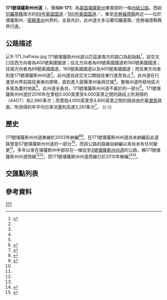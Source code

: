 {{noteTA
|G1=USState
}}
{{Infobox US Road
|Name = 171號堪薩斯州州道<br />Kansas State Highway 171
|Shield = K-171.svg
|Map = 
|Formed = 
|state=KS
|type=KS
|established=
|Mile=4.890<ref name="PMIS">{{cite web|url=http://www.ksdot.org/matreslab/pmis/query.asp|title=2013 Condition Survey Report|author=Kansas Department of Transportation|accessdate=2014-02-25|archive-date=2016-03-13|archive-url=https://web.archive.org/web/20160313050055/http://ksdot.org/matreslab/pmis/query.asp|dead-url=no}}</ref>
|cities=
|counties=[[切羅基縣_(堪薩斯州)|切羅基縣]]、[[克勞福德縣_(堪薩斯州)|克勞福德縣]]
|direction_a=西
|direction_b=東
|terminus_a={{jct|country=USA|US|69|US|160|US|400}}（{{le|匹茲堡 (堪薩斯州)|Pittsburg, Kansas|匹茲堡}}南方） 
|terminus_b={{jct|state=MO|MO|171}}（密蘇里州州界）
|previous_type=KS
|previous_route=170
|next_type=KS
|next_route=173
}}

'''171號堪薩斯州州道'''（{{lang|en|'''Kansas State Highway 171'''}}，簡稱'''K-171'''）為[[美国|美国]][[堪薩斯州|堪薩斯州]]東南部的一條[[州级公路|州级公路]]。西起[[切羅基縣_(堪薩斯州)|切羅基縣]]{{le|匹茲堡 (堪薩斯州)|Pittsburg, Kansas|匹茲堡}}南方的[[69号美国国道|69号美国国道]]／[[160号美国国道|160号美国国道]]／{{le|400號美國國道 (堪薩斯州)|U.S. Route 400 (Kansas)|400號美國國道}}，東至[[克勞福德縣_(堪薩斯州)|克勞福德縣]]{{le|奧波利斯 (堪薩斯州)|Opolis, Kansas|奧波利斯}}附近——位於堪薩斯州／[[密蘇里州|密蘇里州]]州界的{{le|171號密蘇里州州道|Missouri Route 171}}，全長共計{{convert|4.890|mi|km}}。此州道大多沿著切羅基縣／克勞福德縣縣界行進。

==公路描述==
[[File:K-171_halfway.jpg|thumb]]
171號堪薩斯州州道以匹茲堡南方的{{le|四向停車|four-way stop}}路口為起始點<ref name="Google">{{Google maps | url = https://www.google.com/maps/dir/37.3386224,-94.7053066/37.335573,-94.6176905/@37.3393217,-94.6640862,14z/data=!4m3!4m2!1m0!1m0| title= Google Map with K-171 highlighted| accessdate = 2014-02-25}}</ref>，該交叉口往西方向者為400號美國國道；往北方向者為69號美國國道和160號美國國道；往南方向者為69號美國國道、160號美國國道以及400號美國國道；而往東方向者則是171號堪薩斯州州道<ref name="Google"/>。此州道自該交叉口開始往東行進至{{le|奧波利斯 (堪薩斯州)|Opolis, Kansas|奧波利斯}}為止<ref name="Google"/>。此州道在行進至州界前路徑漸漸向南彎，直到進入密蘇里州後與{{le|171號密蘇里州州道|Missouri Route 171}}交接<ref name="Google"/>。整條州道所經地區大多皆為農村地區<ref name="Google"/>。此州道全長共{{convert|4.890|mi|km}}。171號堪薩斯州州道不屬於{{le|美國國家公路系統|United States National Highway System}}的一部分<ref name="NHS">{{cite map|publisher=Kansas Department of Transportation|title=National Highway System|url=https://ksdot.org/Assets/wwwksdotorg/bureaus/burTransPlan/prodinfo/Mileage_Travel/NHS_2013.pdf|format=PDF|year=2013|accessdate=2014-02-25|archive-date=2015-03-30|archive-url=https://web.archive.org/web/20150330112722/http://ksdot.org/Assets/wwwksdotorg/bureaus/burTransPlan/prodinfo/Mileage_Travel/NHS_2013.pdf|dead-url=no}}</ref>。171號堪薩斯州州道於2016年在里程0.000英里至4.000英里之間的路段上所測得的{{le|年平均日車流量|annual average daily traffic}}（AADT）為2,880車次；而里程4.000英里至4.890英里之間的路段由於屬[[瀝青|瀝青]]路面，所測得的年平均日車流量則高達3,261車次<ref name="dot">{{cite web|url=http://www.ksdot.org/matreslab/pmis/query.asp|title=Pavement Management Information System Query|author=Staff|publisher=Kansas Department of Transportation|accessdate=2017-02-27|date=|archive-date=2016-03-13|archive-url=https://web.archive.org/web/20160313050055/http://ksdot.org/matreslab/pmis/query.asp|dead-url=no}}</ref>。
{{-}}
==歷史==
171號堪薩斯州州道東線於2003年納編<ref name="2003 map">{{cite map|publisher=Kansas Department of Transportation|title=Official State Transportation Map|edition=2003-2004|url=http://www.ksdot.org/Assets/wwwksdotorg/bureaus/burTransPlan/maps/HistoricStateMaps/2003-04Mapside.pdf|type=PDF|access-date=2017-02-27|archive-date=2016-03-04|archive-url=https://web.archive.org/web/20160304202254/http://www.ksdot.org/Assets/wwwksdotorg/bureaus/burTransPlan/maps/HistoricStateMaps/2003-04Mapside.pdf|dead-url=no}}</ref><ref name="2005 map">{{cite map|publisher=Kansas Department of Transportation|title=Official State Transportation Map|edition=2005-2006|url=http://www.ksdot.org/Assets/wwwksdotorg/bureaus/burTransPlan/maps/HistoricStateMaps/2005-06Mapside.pdf|type=PDF|access-date=2017-02-27|archive-date=2020-10-13|archive-url=https://web.archive.org/web/20201013073100/http://www.ksdot.org/Assets/wwwksdotorg/bureaus/burTransPlan/maps/HistoricStateMaps/2005-06Mapside.PDF|dead-url=no}}</ref>。在171號堪薩斯州州道尚未納編前此道路曾是57號堪薩斯州州道的一部分<ref name="2003 map"/>，而該公路的路線自納編以來尚未有任何變更<ref name="Google"/>。多年以來在堪薩斯州中部存在一條從{{le|布什頓 (堪薩斯州)|Bushton, Kansas|布什頓}}至[[4號堪薩斯州州道|4號堪薩斯州州道]]的公路，稱171號堪薩斯州州道西線<ref name="2003 map"/><ref name="2005 map"/>，而171號堪薩斯州州道西線已於2010年解編<ref name="2009 map">{{cite map|publisher=Kansas Department of Transportation|title=Official State Transportation Map|edition=2009-2010|url=http://www.ksdot.org/Assets/wwwksdotorg/bureaus/burTransPlan/maps/HistoricStateMaps/2009-10Mapside.pdf|type=PDF|access-date=2017-02-27|archive-date=2020-10-10|archive-url=https://web.archive.org/web/20201010040613/http://www.ksdot.org/Assets/wwwksdotorg/bureaus/burTransPlan/maps/HistoricStateMaps/2009-10Mapside.PDF|dead-url=no}}</ref><ref name="2011 map">{{cite map|publisher=Kansas Department of Transportation|title=Official State Transportation Map|edition=2011-2012|url=http://www.ksdot.org/Assets/wwwksdotorg/bureaus/burTransPlan/maps/HistoricStateMaps/2011-12Mapside.pdf|type=PDF|access-date=2017-02-27|archive-date=2020-10-15|archive-url=https://web.archive.org/web/20201015114121/http://www.ksdot.org/Assets/wwwksdotorg/bureaus/burTransPlan/maps/HistoricStateMaps/2011-12Mapside.pdf|dead-url=no}}</ref>。

==交匯點列表==
{{KSinttop|length_ref=<ref name="PMIS"/>}}
{{KSint
|county=切羅基縣
|location=none
|mile=0.000
|road={{jct|country=USA|US|69|US|160|US|400}}
|notes=公路西端；位於切羅基縣／克勞福德縣縣界
}}
{{KSint
|county=克勞福德縣
|location=奧波利斯
|mile=4.890
|road={{jct|state=MO|MO|171}}
|notes=公路東端；密蘇里州州界
}}
{{jctbtm}}

==參考資料==
{{Attached KML|display=title,inline}}
<references/>

[[Category:堪薩斯州州道|171]]